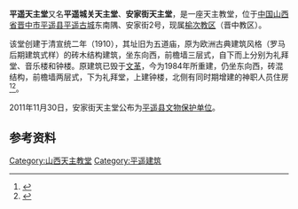 {{文物保护单位
| 级别 = 县级
| 市/县名 = 平遥县
| 图片 = 
| 名称 = 安家街天主堂
| 编号 =
| 分类 = 近现代重要史迹及代表性建筑
| 时代 = 清
| 所在 = [[山西省|山西省]][[晋中市|晋中市]][[平遥县|平遥县]]古城内安家街2号
| 登录 = 2011年11月30日
}}
'''平遥天主堂'''又名'''平遥城关天主堂'''、'''安家街天主堂'''，是一座天主教堂，位于[[中国|中国]][[山西省|山西省]][[晋中市|晋中市]][[平遥县|平遥县]][[平遥古城|平遥古城]]东南隅、安家街2号，现属[[榆次教区|榆次教区]]（晋中教区）。

该堂创建于清宣统二年（1910），其址旧为五道庙，原为欧洲古典建筑风格（罗马后期建筑式样）的砖木结构建筑，坐东向西，前檐墙三层式，自下而上分别为礼拜堂、音乐楼和钟楼。原建筑已毁于[[文革|文革]]，今为1984年所重建，仍坐东向西，砖混结构，前檐墙两层式，下为礼拜堂，上建钟楼，北侧有同时期增建的神职人员住房<ref>{{cite web|url=http://www.jinshangwang.com/jinshanglvyou/chuantongxiaochi/2008-12-16/885.html|title=《平遥古城“天主堂”介绍》|accessdate=2013-10-31|work=|publisher=晋商网|deadurl=yes|archiveurl=https://web.archive.org/web/20131103193915/http://www.jinshangwang.com/jinshanglvyou/chuantongxiaochi/2008-12-16/885.html|archivedate=2013-11-03}}</ref><ref>{{cite web|url=http://www.pywhw.com/Article/ShowInfo.asp?InfoID=1736|title=《天主教和基督教》|accessdate=2013-10-31|work=|publisher=平遥文化网|archive-date=2013-11-02|archive-url=https://web.archive.org/web/20131102073758/http://www.pywhw.com/Article/ShowInfo.asp?InfoID=1736|dead-url=no}}</ref>。

2011年11月30日，安家街天主堂公布为[[平遥县文物保护单位|平遥县文物保护单位]]。<ref>{{cite web|url=http://www.pingyao.gov.cn/zjxs/rwls/zjwwbhdw/content_143989|title=县级文保单位基本情况表|date=2019-02-10</ref>。
== 图集 ==
{{multiple image
| align  = left
| image1 = Pingyao Catholic Church 01 2011-07.JPG
| width1 = 160
| caption1 = 大门
| image2 = Pingyao Catholic Church 02 2011-07.JPG
| width2 = 160
| caption2 = 院内
| image3 = Pingyao Catholic Church 03 2011-07.JPG
| width3 = 160
| caption3 = 西面
| image4 = Pingyao Catholic Church 04 2011-07.JPG
| width4 = 160
| caption4 = 钟楼局部
| image5 = Pingyao Catholic Church 05 2011-07.JPG
| width5 = 160
| caption5 = 西北转角}}
{{-}} 
==参考资料==
{{reflist|2}}
{{shanxi-stub}}
{{DEFAULTSORT:P}}
{{Commons category|Pingyao Catholic Church}}
[[Category:山西天主教堂|Category:山西天主教堂]]
[[Category:平遥建筑|Category:平遥建筑]]